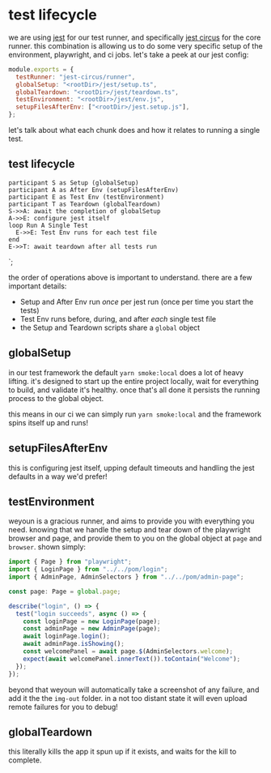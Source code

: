 
# test lifecycle

we are using [jest](https://jestjs.io/docs/api) for our test runner, and specifically [jest circus](https://github.com/facebook/jest/blob/master/packages/jest-circus/README.md) for the core runner. this combination is allowing us to do some very specific setup of the environment, playwright, and ci jobs. let's take a peek at our jest config:

```js
module.exports = {
  testRunner: "jest-circus/runner",
  globalSetup: "<rootDir>/jest/setup.ts",
  globalTeardown: "<rootDir>/jest/teardown.ts",
  testEnvironment: "<rootDir>/jest/env.js",
  setupFilesAfterEnv: ["<rootDir>/jest.setup.js"],
};
```

let's talk about what each chunk does and how it relates to running a single test.

## test lifecycle

    participant S as Setup (globalSetup)
    participant A as After Env (setupFilesAfterEnv)
    participant E as Test Env (testEnvironment)
    participant T as Teardown (globalTeardown)
    S->>A: await the completion of globalSetup
    A->>E: configure jest itself
    loop Run A Single Test
      E->>E: Test Env runs for each test file
    end
    E->>T: await teardown after all tests run
`;

<Mermaid chart={chart} />

the order of operations above is important to understand. there are a few important details:

- Setup and After Env run _once_ per jest run (once per time you start the tests)
- Test Env runs before, during, and after _each_ single test file
- the Setup and Teardown scripts share a `global` object

## globalSetup

in our test framework the default `yarn smoke:local` does a lot of heavy lifting. it's designed to start up the entire project locally, wait for everything to build, and validate it's healthy. once that's all done it persists the running process to the global object.

this means in our ci we can simply run `yarn smoke:local` and the framework spins itself up and runs!

## setupFilesAfterEnv

this is configuring jest itself, upping default timeouts and handling the jest defaults in a way we'd prefer!

## testEnvironment

weyoun is a gracious runner, and aims to provide you with everything you need. knowing that we handle the setup and tear down of the playwright browser and page, and provide them to you on the global object at `page` and `browser`. shown simply:

```ts {5} title="login.spec.ts"
import { Page } from "playwright";
import { LoginPage } from "../../pom/login";
import { AdminPage, AdminSelectors } from "../../pom/admin-page";

const page: Page = global.page;

describe("login", () => {
  test("login succeeds", async () => {
    const loginPage = new LoginPage(page);
    const adminPage = new AdminPage(page);
    await loginPage.login();
    await adminPage.isShowing();
    const welcomePanel = await page.$(AdminSelectors.welcome);
    expect(await welcomePanel.innerText()).toContain("Welcome");
  });
});
```

beyond that weyoun will automatically take a screenshot of any failure, and add it the the `img-out` folder. in a not too distant state it will even upload remote failures for you to debug!

## globalTeardown

this literally kills the app it spun up if it exists, and waits for the kill to complete.

